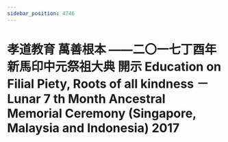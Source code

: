 ```yaml
---
sidebar_position: 4746
---
```



# 孝道教育 萬善根本 ——二〇一七丁酉年新馬印中元祭祖大典 開示 Education on Filial Piety, Roots of all kindness － Lunar 7 th Month Ancestral Memorial Ceremony (Singapore, Malaysia and Indonesia) 2017

<ReactPlayer controls='true' url='https://tw4.amtb.de/redirect/media/himp4/32/32-240/32-240-0001.mp4' />